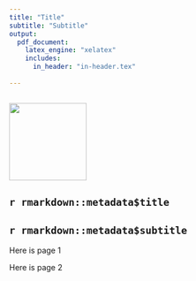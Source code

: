 ```yaml
---
title: "Title"
subtitle: "Subtitle"
output:
  pdf_document:
    latex_engine: "xelatex"
    includes:
      in_header: "in-header.tex"
    
---
```


```{=tex}
\thispagestyle{empty}
\rhead{\bfseries `r rmarkdown::metadata$title`}
```

```r


```

::: {.cols data-latex=""}
::: {.col data-latex="{0.3\\textwidth}"}
![](images/LearnLeadInspire_FullLogo.png){width="140"}
:::

::: {.col data-latex="{0.05\\textwidth}"}
 <!-- an empty Div (with a white space), serving as
a column separator -->
:::

::: {.col data-latex="{0.6\\textwidth}"}
# `r rmarkdown::metadata$title`
## `r rmarkdown::metadata$subtitle`
:::
:::

Here is page 1


\newpage

Here is page 2
